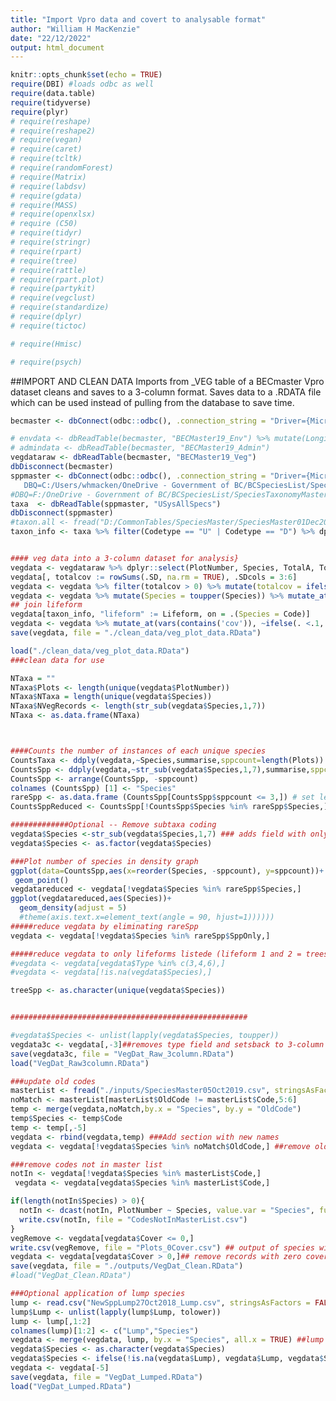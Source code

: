 ```yaml
---
title: "Import Vpro data and covert to analysable format"
author: "William H MacKenzie"
date: "22/12/2022"
output: html_document
---
```


```r
knitr::opts_chunk$set(echo = TRUE)
require(DBI) #loads odbc as well
require(data.table)
require(tidyverse)
require(plyr)
# require(reshape)
# require(reshape2)
# require(vegan)
# require(caret)
# require(tcltk)
# require(randomForest)
# require(Matrix)
# require(labdsv)
# require(gdata)
# require(MASS)
# require(openxlsx)
# require (C50)
# require(tidyr)
# require(stringr)
# require(rpart)
# require(tree)
# require(rattle)
# require(rpart.plot)
# require(partykit)
# require(vegclust)
# require(standardize)
# require(dplyr)
# require(tictoc)

# require(Hmisc)

# require(psych)

```

##IMPORT AND CLEAN DATA
Imports from _VEG table of a BECmaster Vpro dataset cleans and saves to a 3-column format.
Saves data to a .RDATA file which can be used instead of pulling from the database to save time.
 
```r

becmaster <- dbConnect(odbc::odbc(), .connection_string = "Driver={Microsoft Access Driver (*.mdb, *.accdb)}; DBQ=D:/BECMaster19/BECMaster19.accdb;")

# envdata <- dbReadTable(becmaster, "BECMaster19_Env") %>% mutate(Longitude = ifelse(Longitude<0, Longitude, 0-Longitude))
# admindata <- dbReadTable(becmaster, "BECMaster19_Admin")
vegdataraw <- dbReadTable(becmaster, "BECMaster19_Veg") 
dbDisconnect(becmaster)
sppmaster <- dbConnect(odbc::odbc(), .connection_string = "Driver={Microsoft Access Driver (*.mdb, *.accdb)}; 
   DBQ=C:/Users/whmacken/OneDrive - Government of BC/BCSpeciesList/SpeciesTaxonomyMaster.accdb;")                       
#DBQ=F:/OneDrive - Government of BC/BCSpeciesList/SpeciesTaxonomyMaster.accdb;")
taxa  <- dbReadTable(sppmaster, "USysAllSpecs")
dbDisconnect(sppmaster)
#taxon.all <- fread("D:/CommonTables/SpeciesMaster/SpeciesMaster01Dec2020.csv", header = T, stringsAsFactors = F, strip.white = T)
taxon_info <- taxa %>% filter(Codetype == "U" | Codetype == "D") %>% dplyr::select(-ID)%>% mutate(Species = Code)


#### veg data into a 3-column dataset for analysis}
vegdata <- vegdataraw %>% dplyr::select(PlotNumber, Species, TotalA, TotalB, Cover6, Cover7) %>% data.table
vegdata[, totalcov := rowSums(.SD, na.rm = TRUE), .SDcols = 3:6]
vegdata <- vegdata %>% filter(totalcov > 0) %>% mutate(totalcov = ifelse(totalcov >100, 100, totalcov))## remove species with zero cover
vegdata <- vegdata %>% mutate(Species = toupper(Species)) %>% mutate_at(vars(contains('cov')), ~ifelse(. <.1, .1, .))## converts lower case characters to upper and low values to 0.1
## join lifeform
vegdata[taxon_info, "lifeform" := Lifeform, on = .(Species = Code)]
vegdata <- vegdata %>% mutate_at(vars(contains('cov')), ~ifelse(. <.1, .1, .)) %>% dplyr::select(PlotNumber, Species, lifeform, totalcov) %>% filter(!is.na(lifeform))
save(vegdata, file = "./clean_data/veg_plot_data.RData")

```


```r
load("./clean_data/veg_plot_data.RData")
###clean data for use

NTaxa = ""
NTaxa$Plots <- length(unique(vegdata$PlotNumber))
NTaxa$NTaxa = length(unique(vegdata$Species))
NTaxa$NVegRecords <- length(str_sub(vegdata$Species,1,7))
NTaxa <- as.data.frame(NTaxa)



####Counts the number of instances of each unique species
CountsTaxa <- ddply(vegdata,~Species,summarise,sppcount=length(Plots))
CountsSpp <- ddply(vegdata,~str_sub(vegdata$Species,1,7),summarise,sppcount=length(unique(PlotNumber)))
CountsSpp <- arrange(CountsSpp, -sppcount)
colnames (CountsSpp) [1] <- "Species"
rareSpp <- as.data.frame (CountsSpp[CountsSpp$sppcount <= 3,]) # set level for rare species removal
CountsSppReduced <- CountsSpp[!CountsSpp$Species %in% rareSpp$Species,]

#############Optional -- Remove subtaxa coding
vegdata$Species <-str_sub(vegdata$Species,1,7) ### adds field with only species codes (no spp or varieties)
vegdata$Species <- as.factor(vegdata$Species)

###Plot number of species in density graph
ggplot(data=CountsSpp,aes(x=reorder(Species, -sppcount), y=sppcount))+
 geom_point()
vegdatareduced <- vegdata[!vegdata$Species %in% rareSpp$Species,]
ggplot(vegdatareduced,aes(Species))+
  geom_density(adjust = 5)
  #theme(axis.text.x=element_text(angle = 90, hjust=1))))))
#####reduce vegdata by eliminating rareSpp
vegdata <- vegdata[!vegdata$Species %in% rareSpp$SppOnly,]

#####reduce vegdata to only lifeforms listede (lifeform 1 and 2 = trees; 6 = grasses) only
#vegdata <- vegdata[vegdata$Type %in% c(3,4,6),]
#vegdata <- vegdata[!is.na(vegdata$Species),]

treeSpp <- as.character(unique(vegdata$Species))


#####################################################

#vegdata$Species <- unlist(lapply(vegdata$Species, toupper))
vegdata3c <- vegdata[,-3]##removes type field and setsback to 3-column format
save(vegdata3c, file = "VegDat_Raw_3column.RData")
load("VegDat_Raw3column.RData")

###update old codes
masterList <- fread("./inputs/SpeciesMaster05Oct2019.csv", stringsAsFactors = FALSE)
noMatch <- masterList[masterList$OldCode != masterList$Code,5:6]
temp <- merge(vegdata,noMatch,by.x = "Species", by.y = "OldCode")
temp$Species <- temp$Code
temp <- temp[,-5]
vegdata <- rbind(vegdata,temp) ###Add section with new names
vegdata <- vegdata[!vegdata$Species %in% noMatch$OldCode,] ##remove old codes

###remove codes not in master list
notIn <- vegdata[!vegdata$Species %in% masterList$Code,]
 vegdata <- vegdata[vegdata$Species %in% masterList$Code,]

if(length(notIn$Species) > 0){
  notIn <- dcast(notIn, PlotNumber ~ Species, value.var = "Species", fun.aggregate = length)
  write.csv(notIn, file = "CodesNotInMasterList.csv")
}
vegRemove <- vegdata[vegdata$Cover <= 0,] 
write.csv(vegRemove, file = "Plots_0Cover.csv") ## output of species with zero cover for review
vegdata <- vegdata[vegdata$Cover > 0,]## remove records with zero cover
save(vegdata, file = "./outputs/VegDat_Clean.RData")
#load("VegDat_Clean.RData")

###Optional application of lump species
lump <- read.csv("NewSppLump27Oct2018_Lump.csv", stringsAsFactors = FALSE)
lump$Lump <- unlist(lapply(lump$Lump, tolower))
lump <- lump[,1:2]
colnames(lump)[1:2] <- c("Lump","Species")
vegdata <- merge(vegdata, lump, by.x = "Species", all.x = TRUE) ##lump data
vegdata$Species <- as.character(vegdata$Species)
vegdata$Species <- ifelse(!is.na(vegdata$Lump), vegdata$Lump, vegdata$Species)
vegdata <- vegdata[-5]
save(vegdata, file = "VegDat_Lumped.RData")
load("VegDat_Lumped.RData")

```

